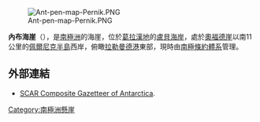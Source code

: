 [[Image:Ant-pen-map-Pernik.PNG|thumb]]

{{coord|67|0|S|66|35|W|display=title}}

'''內布海崖'''（{{lang-en|Neb Bluff}}），是[[南極洲|南極洲]]的海崖，位於[[葛拉漢地|葛拉漢地]]的[[盧貝海岸|盧貝海岸]]，處於[[奧福德崖|奧福德崖]]以南11公里的[[佩爾尼克半島|佩爾尼克半島]]西岸，俯瞰[[拉勒曼德港|拉勒曼德港]]東部，現時由[[南極條約體系|南極條約體系]]管理。

==外部連結==
* [http://data.aad.gov.au/aadc/gaz/scar/ SCAR Composite Gazetteer of Antarctica]{{WebCite|url=https://www.webcitation.org/5ug2CfC7m?url=http://data.aad.gov.au/aadc/gaz/scar/ |date=20101202140255 |dateformat=iso }}.

{{DEFAULTSORT:Neb Bluff}}
[[Category:南極洲懸崖|Category:南極洲懸崖]]


{{LoubetCoast-geo-stub}}
